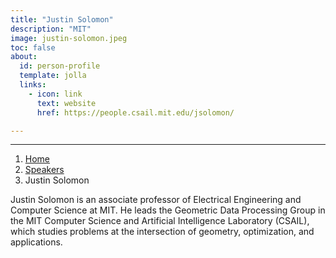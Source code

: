 ```yaml
---
title: "Justin Solomon"
description: "MIT"
image: justin-solomon.jpeg
toc: false
about:
  id: person-profile
  template: jolla
  links:
    - icon: link
      text: website
      href: https://people.csail.mit.edu/jsolomon/

---
```

---

```{=html}
<nav aria-label="breadcrumb">
  <ol class="breadcrumb">
    <li class="breadcrumb-item"><a href="../../index.html">Home</a></li>
    <li class="breadcrumb-item"><a href="../../speaker.html">Speakers</a></li>
    <li class="breadcrumb-item active">Justin Solomon</li>

  </ol>
</nav>
```

:::{#person-profile}
:::

Justin Solomon is an associate professor of Electrical Engineering and Computer Science at MIT.  He leads the Geometric Data Processing Group in the MIT Computer Science and Artificial Intelligence Laboratory (CSAIL), which studies problems at the intersection of geometry, optimization, and applications.
